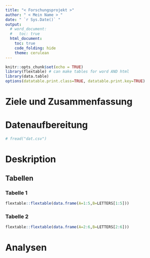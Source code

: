 ```yaml
---
title: "< Forschungsprojekt >"
author: " < Mein Name > "
date: " `r Sys.Date()` "
output: 
  # word_document:
  #   toc: true
  html_document: 
    toc: true 
    code_folding: hide
    theme: cerulean
---
```


```r
knitr::opts_chunk$set(echo = TRUE)
library(flextable) # can make tables for word AND html 
library(data.table)
options(datatable.print.class=TRUE, datatable.print.key=TRUE)
```


# Ziele und Zusammenfassung

# Datenaufbereitung

```r
# fread("dat.csv")
```

# Deskription 

## Tabellen{.tabset}
### Tabelle 1{-}
```r
flextable::flextable(data.frame(A=1:5,B=LETTERS[1:5]))
```

### Tabelle 2{-}
```r
flextable::flextable(data.frame(A=2:6,B=LETTERS[2:6]))
```

# Analysen

